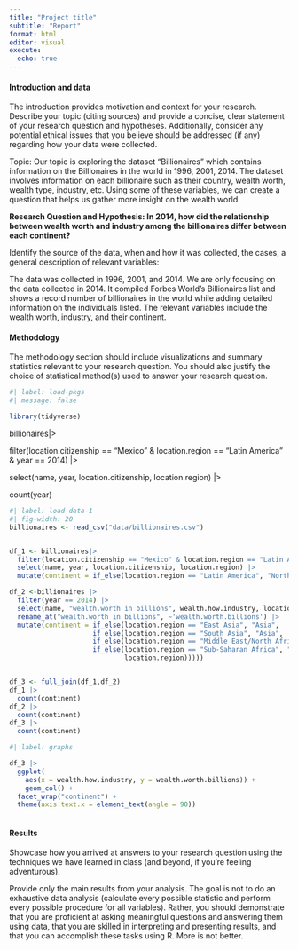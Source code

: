 ```yaml
---
title: "Project title"
subtitle: "Report"
format: html
editor: visual
execute:
  echo: true
---
```


#### Introduction and data

The introduction provides motivation and context for your research. Describe your topic (citing sources) and provide a concise, clear statement of your research question and hypotheses. Additionally, consider any potential ethical issues that you believe should be addressed (if any) regarding how your data were collected.

Topic: Our topic is exploring the dataset "Billionaires" which contains information on the Billionaires in the world in 1996, 2001, 2014. The dataset involves information on each billionaire such as their country, wealth worth, wealth type, industry, etc. Using some of these variables, we can create a question that helps us gather more insight on the wealth world.

**Research Question and Hypothesis: In 2014, how did the relationship between wealth worth and industry among the billionaires differ between each continent?**

Identify the source of the data, when and how it was collected, the cases, a general description of relevant variables:

The data was collected in 1996, 2001, and 2014. We are only focusing on the data collected in 2014. It compiled Forbes World's Billionaires list and shows a record number of billionaires in the world while adding detailed information on the individuals listed. The relevant variables include the wealth worth, industry, and their continent.

#### Methodology

The methodology section should include visualizations and summary statistics relevant to your research question. You should also justify the choice of statistical method(s) used to answer your research question.

```r
#| label: load-pkgs
#| message: false

library(tidyverse)
```

billionaires\|\>

filter(location.citizenship == "Mexico" & location.region == "Latin America" & year == 2014) \|\>

select(name, year, location.citizenship, location.region) \|\>

count(year)

```r
#| label: load-data-1
#| fig-width: 20
billionaires <- read_csv("data/billionaires.csv")


df_1 <- billionaires|>
  filter(location.citizenship == "Mexico" & location.region == "Latin America" & year == 2014) |>
  select(name, year, location.citizenship, location.region) |>
  mutate(continent = if_else(location.region == "Latin America", "North America",location.region))

df_2 <-billionaires |>
  filter(year == 2014) |>
  select(name, "wealth.worth in billions", wealth.how.industry, location.region, location.citizenship) |>
  rename_at("wealth.worth in billions", ~'wealth.worth.billions') |>
  mutate(continent = if_else(location.region == "East Asia", "Asia",
                     if_else(location.region == "South Asia", "Asia",
                     if_else(location.region == "Middle East/North Africa", "Africa",
                     if_else(location.region == "Sub-Saharan Africa", "Africa", 
                             location.region)))))


df_3 <- full_join(df_1,df_2)
df_1 |>
  count(continent)
df_2 |>
  count(continent)
df_3 |>
  count(continent)


```

```r
#| label: graphs

df_3 |>
  ggplot(
    aes(x = wealth.how.industry, y = wealth.worth.billions)) +
    geom_col() + 
  facet_wrap("continent") +
  theme(axis.text.x = element_text(angle = 90))
  

```

#### Results

Showcase how you arrived at answers to your research question using the techniques we have learned in class (and beyond, if you're feeling adventurous).

Provide only the main results from your analysis. The goal is not to do an exhaustive data analysis (calculate every possible statistic and perform every possible procedure for all variables). Rather, you should demonstrate that you are proficient at asking meaningful questions and answering them using data, that you are skilled in interpreting and presenting results, and that you can accomplish these tasks using R. More is not better.

